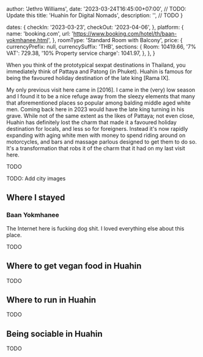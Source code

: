 

  author: 'Jethro Williams',
  date: '2023-03-24T16:45:00+07:00', // TODO: Update this
  title: 'Huahin for Digital Nomads',
  description: '', // TODO
}

  dates: {
    checkIn: '2023-03-23',
    checkOut: '2023-04-06',
  },
  platform: {
    name: 'booking.com',
    url: 'https://www.booking.com/hotel/th/baan-yokmhanee.html',
  },
  roomType: 'Standard Room with Balcony',
  price: {
    currencyPrefix: null,
    currencySuffix: 'THB',
    sections: {
      Room: 10419.66,
      '7% VAT': 729.38,
      '10% Property service charge': 1041.97,
    },
  },
}


When you think of the prototypical sexpat destinations in Thailand, you immediately think of Pattaya and Patong (in Phuket). Huahin is famous for being the favoured holiday destination of the late king [Rama IX].

My only previous visit here came in [2016]. I came in the (very) low season and I found it to be a nice refuge away from the sleezy elements that many that aforementioned places so popular among balding middle aged white men. Coming back here in 2023 would have the late king turning in his grave. While not of the same extent as the likes of Pattaya; not even close, Huahin has definitely lost the charm that made it a favoured holiday destination for locals, and less so for foreigners. Instead it's now rapidly expanding with aging white men with money to spend riding around on motorcycles, and bars and massage parlous designed to get them to do so. It's a transformation that robs it of the charm that it had on my last visit here.

TODO

TODO: Add city images

## Where I stayed

### Baan Yokmhanee

<AccommodationTable details={baanYokmhaneeDetails} />

The Internet here is fucking dog shit. I loved everything else about this place.

TODO

## Where to get vegan food in Huahin

TODO

## Where to run in Huahin

TODO

## Being sociable in Huahin

TODO

